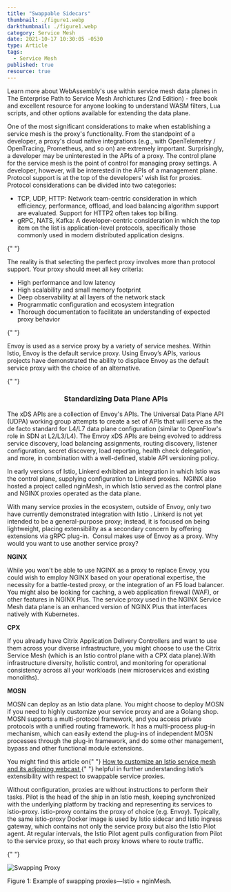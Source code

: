 ```yaml
---
title: "Swappable Sidecars"
thumbnail: ./figure1.webp
darkthumbnail: ./figure1.webp
category: Service Mesh
date: 2021-10-17 10:30:05 -0530
type: Article
tags:
  - Service Mesh
published: true
resource: true
---
```



<ResourcesWrapper>
  <div className="intro">
 Learn more about WebAssembly's use within service mesh data planes in <Link className="blog" to="/learn/service-mesh-books/the-enterprise-path-to-service-mesh-architectures-2nd-edition">The Enterprise Path to Service Mesh Archictures (2nd Edition)</Link> -  free book and excellent resource for anyone looking to understand WASM filters, Lua scripts, and other options available for extending the data plane.
  </div>

One of the most significant considerations to make when establishing a service mesh is the proxy's functionality. From the standpoint of a developer, a proxy's cloud native integrations (e.g., with OpenTelemetry / OpenTracing, Prometheus, and so on) are extremely important. Surprisingly, a developer may be uninterested in the APIs of a proxy. The control plane for the service mesh is the point of control for managing proxy settings. A developer, however, will be interested in the APIs of a management plane. Protocol support is at the top of the developers' wish list for proxies. Protocol considerations can be divided into two categories:

<ul>
  <li>
    TCP, UDP, HTTP: Network team-centric consideration in which efficiency,
    performance, offload, and load balancing algorithm support are evaluated.
    Support for HTTP2 often takes top billing.
  </li>
  <li>
    gRPC, NATS, Kafka: A developer-centric consideration in which the top item
    on the list is application-level protocols, specifically those commonly used
    in modern distributed application designs.
  </li>
</ul>
{" "}

The reality is that selecting the perfect proxy involves more than protocol support. Your proxy should meet all key criteria:

<ul>
  <li>High performance and low latency</li>
  <li>High scalability and small memory footprint</li>
  <li>Deep observability at all layers of the network stack</li>
  <li>Programmatic configuration and ecosystem integration</li>
  <li>
    Thorough documentation to facilitate an understanding of expected proxy
    behavior
  </li>
</ul>
{" "}

<p>
  Envoy is used as a service proxy by a variety of service meshes. Within Istio,
  Envoy is the default service proxy. Using Envoy’s APIs, various projects have
  demonstrated the ability to displace Envoy as the default service proxy with
  the choice of an alternative.
</p>

{" "}

<div className="intro">
  <h3 align="center">Standardizing Data Plane APIs</h3>
  <p>
    The xDS APIs are a collection of Envoy's APIs. The Universal Data Plane API
    (UDPA) working group attempts to create a set of APIs that will serve as the
    de facto standard for L4/L7 data plane configuration (similar to OpenFlow's
    role in SDN at L2/L3/L4). The Envoy xDS APIs are being evolved to address
    service discovery, load balancing assignments, routing discovery, listener
    configuration, secret discovery, load reporting, health check delegation,
    and more, in combination with a well-defined, stable API versioning policy.
  </p>
</div>

<p>
  In early versions of Istio, Linkerd exhibited an integration in which Istio
  was the control plane, supplying configuration to Linkerd proxies.  NGINX also
  hosted a project called nginMesh, in which Istio served as the control plane
  and NGINX proxies operated as the data plane.
</p>
<p>
  With many service proxies in the ecosystem, outside of Envoy, only two have
  currently demonstrated integration with Istio . Linkerd is not yet intended to
  be a general-purpose proxy; instead, it is focused on being lightweight,
  placing extensibility as a secondary concern by offering extensions via gRPC
  plug-in.  Consul makes use of Envoy as a proxy. Why would you want to use
  another service proxy?
</p>

<strong>NGINX</strong>
<p>
  While you won't be able to use NGINX as a proxy to replace Envoy, you could
  wish to employ NGINX based on your operational expertise, the necessity for a
  battle-tested proxy, or the integration of an F5 load balancer. You might also
  be looking for caching, a web application firewall (WAF), or other features in
  NGINX Plus. The service proxy used in the NGINX Service Mesh data plane is an
  enhanced version of NGINX Plus that interfaces natively with Kubernetes.
</p>
<strong>CPX</strong>
<p>
  If you already have Citrix Application Delivery Controllers and want to use
  them across your diverse infrastructure, you might choose to use the Citrix
  Service Mesh (which is an Istio control plane with a CPX data plane).With
  infrastructure diversity, holistic control, and monitoring for operational
  consistency across all your workloads (new microservices and existing
  monoliths).
</p>
<strong>MOSN</strong>
<p>
  MOSN can deploy as an Istio data plane. You might choose to deploy MOSN if you
  need to highly customize your service proxy and are a Golang shop. MOSN
  supports a multi-protocol framework, and you access private protocols with a
  unified routing framework. It has a multi-process plug-in mechanism, which can
  easily extend the plug-ins of independent MOSN processes through the plug-in
  framework, and do some other management, bypass and other functional module
  extensions.
</p>

<div className="fact">
  You might find this article on{" "}
  <a href="https://www.oreilly.com/content/how-to-customize-an-istio-service-mesh/">
    How to customize an Istio service mesh and its adjoining webcast
  </a>
{" "}
  helpful in further understanding Istio’s extensibility with respect to
  swappable service proxies.
</div>

<p>
  Without configuration, proxies are without instructions to perform their
  tasks. Pilot is the head of the ship in an Istio mesh, keeping synchronized
  with the underlying platform by tracking and representing its services to
  istio-proxy. istio-proxy contains the proxy of choice (e.g. Envoy). Typically,
  the same istio-proxy Docker image is used by Istio sidecar and Istio ingress
  gateway, which contains not only the service proxy but also the Istio Pilot
  agent. At regular intervals, the Istio Pilot agent pulls configuration from
  Pilot to the service proxy, so that each proxy knows where to route traffic.
</p>

{" "}

<div className="center">
  <img src={Swappingproxy} align="center" alt="Swapping Proxy" />
  <p>Figure 1: Example of swapping proxies—Istio + nginMesh.</p>
</div>

</ResourcesWrapper>
